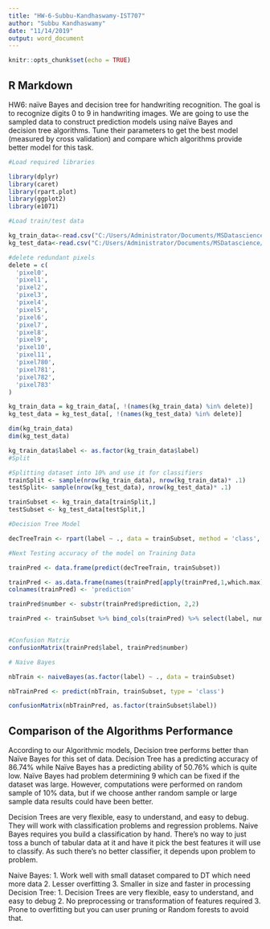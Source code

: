 ```yaml
---
title: "HW-6-Subbu-Kandhaswamy-IST707"
author: "Subbu Kandhaswamy"
date: "11/14/2019"
output: word_document
---
```


```r
knitr::opts_chunk$set(echo = TRUE)
```

## R Markdown

HW6: naïve Bayes and decision tree for handwriting recognition. The goal is to recognize digits 0 to 9 in handwriting images. We are going to use the sampled data to construct prediction models using naïve Bayes and decision tree algorithms. Tune their parameters to get the best model (measured by cross validation) and compare which algorithms provide better model for this task. 

```r

#Load required libraries

library(dplyr)
library(caret)
library(rpart.plot)
library(ggplot2)
library(e1071)

#Load train/test data

kg_train_data<-read.csv("C:/Users/Administrator/Documents/MSDatascience/IST707/Week6/train.csv")
kg_test_data<-read.csv("C:/Users/Administrator/Documents/MSDatascience/IST707/Week6/test.csv")

#delete redundant pixels
delete = c(
  'pixel0',
  'pixel1',
  'pixel2',
  'pixel3',
  'pixel4',
  'pixel5',
  'pixel6',
  'pixel7',
  'pixel8',
  'pixel9',
  'pixel10',
  'pixel11',
  'pixel780',
  'pixel781',
  'pixel782',
  'pixel783'
)

kg_train_data = kg_train_data[, !(names(kg_train_data) %in% delete)]
kg_test_data = kg_test_data[, !(names(kg_test_data) %in% delete)]

dim(kg_train_data)
dim(kg_test_data)

kg_train_data$label <- as.factor(kg_train_data$label)
#Split

#Splitting dataset into 10% and use it for classifiers
trainSplit <- sample(nrow(kg_train_data), nrow(kg_train_data)* .1)
testSplit<- sample(nrow(kg_test_data), nrow(kg_test_data)* .1)

trainSubset <- kg_train_data[trainSplit,]
testSubset <- kg_test_data[testSplit,]

#Decision Tree Model

decTreeTrain <- rpart(label ~ ., data = trainSubset, method = 'class', control= rpart.control(cp = 0), minsplit = 100, maxdepth = 10)

#Next Testing accuracy of the model on Training Data

trainPred <- data.frame(predict(decTreeTrain, trainSubset))

trainPred <- as.data.frame(names(trainPred[apply(trainPred,1,which.max)]))
colnames(trainPred) <- 'prediction'

trainPred$number <- substr(trainPred$prediction, 2,2)

trainPred <- trainSubset %>% bind_cols(trainPred) %>% select(label, number) %>% mutate(label=as.factor(label), number = as.factor(number))


#Confusion Matrix
confusionMatrix(trainPred$label, trainPred$number)

# Naive Bayes

nbTrain <- naiveBayes(as.factor(label) ~ ., data = trainSubset)

nbTrainPred <- predict(nbTrain, trainSubset, type = 'class') 

confusionMatrix(nbTrainPred, as.factor(trainSubset$label))


```

## Comparison of the Algorithms Performance

According to our Algorithmic models, Decision tree performs better than Naïve Bayes for this set of data. Decision Tree has a predicting accuracy of 86.74% while Naïve Bayes has a predicting ability of 50.76% which is quite low. Naïve Bayes had problem determining 9 which can be fixed if the dataset was large. However, computations were performed on random sample of 10% data, but if we choose anther random sample or large sample data results could have been better.

Decision Trees are very flexible, easy to understand, and easy to debug. They will work with classification problems and regression problems. Naive Bayes requires you build a classification by hand. There's no way to just toss a bunch of tabular data at it and have it pick the best features it will use to classify.
As such there’s no better classifier, it depends upon problem to problem.

Naive Bayes:
1. Work well with small dataset compared to DT which need more data
2. Lesser overfitting
3. Smaller in size and faster in processing
Decision Tree:
1. Decision Trees are very flexible, easy to understand, and easy to debug
2. No preprocessing or transformation of features required
3. Prone to overfitting but you can user pruning or Random forests to avoid that.


 
